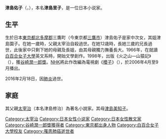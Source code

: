 {{Infobox writer
| name = 津島佑子 <br> （つしま ゆうこ）
| birthname = 津島里子（つしま さとこ）
| image_name = 
| imagesize = 
| image_caption = 
| birth_date       = 1947年3月30日
| birth_place      = {{JPN}}[[東京都|東京都]][[北多摩郡|北多摩郡]]三鷹町（今東京都[[三鷹市|三鷹市]]）
| death_date       = {{death_date_and_age|2016|2|18|1947|3|30|mf=y}}
| death_place      = 
| 國籍 = 
| 教育程度 = [[白百合女子大學|白百合女子大學]]英文系
| genre         = [[小說|小說]]
| famous works = 
| 創作時期 = 1971年 - 2016年
| training = 
| movement = 
| parents = [[太宰治|太宰治]]（父）<br> {{Link-ja|津島美知子|津島美知子}}（母）
| 配偶 = 
| patrons = 
| 獎項 = 
|}}
{{japanese|japanese=津島 佑子|kana=つしま ゆうこ|romaji=Tsushima Yuuko}}

'''津島佑子'''（{{lang-ja|津島 佑子}}，{{bd|1947年|3月30日|2016年|2月18日|Tsushima Yuuko}}），本名'''津島里子'''，是一位日本小说家。

==生平==
生於日本[[東京都|東京都]][[北多摩郡|北多摩郡]]三鷹町（今東京都[[三鷹市|三鷹市]]）津島佑子是家中次女，其姐津島園子。在她一歲時，父親太宰治自殺過世。在她12歳時，長她三歲的兄長過世，此後家中只剩下她的母親及長姐，由其母親獨力撫養長大。1966年，在就讀[[白百合女子大學|白百合女子大學]]英文系時，開始文學創作。1998年，出版《火之山—山猿記》（{{lang|ja|火の山―山猿記}}），獲[[谷崎潤一郎獎|谷崎潤一郎獎]]。[[NHK|NHK]]將此作改編為電視劇《[[櫻子|櫻子]]》（{{lang|ja|純情きらり}}），於2006年4月至9月播出。

2016年2月18日，因[[肺炎|肺炎]]過世。

==家庭==
其父親[[太宰治|太宰治]]（本名津島修治）為著名小說家。其母[[津島美知子|津島美知子]]。

{{每日艺术奖}}
{{Authority control}}
{{DEFAULTSORT:Tsushima Yuuko}}
[[Category:太宰治|Category:太宰治]]
[[Category:日本女性小说家|Category:日本女性小说家]]
[[Category:日本女性散文家|Category:日本女性散文家]]
[[Category:谷崎潤一郎獎獲得者|Category:谷崎潤一郎獎獲得者]]
[[Category:東京都出身人物|Category:東京都出身人物]]
[[Category:白百合女子大學校友|Category:白百合女子大學校友]]
[[Category:罹患肺癌逝世者|Category:罹患肺癌逝世者]]